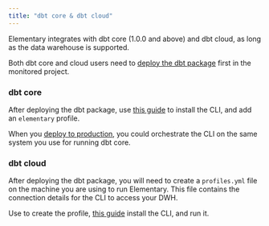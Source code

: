 ```yaml
---
title: "dbt core & dbt cloud"
---
```



Elementary integrates with dbt core (1.0.0 and above) and dbt cloud, as long as the data warehouse is supported.

Both dbt core and cloud users need to [deploy the dbt package](/quickstart) first in the monitored project.

### dbt core

After deploying the dbt package, use [this guide](/quickstart-cli) to install the CLI, and add an `elementary` profile.

When you [deploy to production](/deployment-and-configuration/elementary-in-production), you could orchestrate the CLI on the same system you use for running dbt core.

### dbt cloud

After deploying the dbt package, you will need to create a `profiles.yml` file on the machine you are using to run Elementary.
This file contains the connection details for the CLI to access your DWH.

Use to create the profile, [this guide](/quickstart-cli) install the CLI, and run it.

<ConnectionProfile />

<ProfilePermissions />

